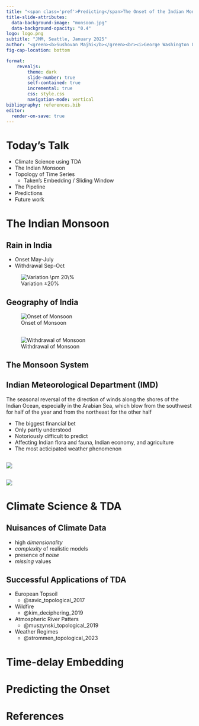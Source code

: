 ```yaml
---
title: "<span class='pref'>Predicting</span>The Onset of the Indian Monsoon"
title-slide-attributes: 
  data-background-image: "monsoon.jpg"
  data-background-opacity: "0.4"
logo: logo.png
subtitle: "JMM, Seattle, January 2025"
author: "<green><b>Sushovan Majhi</b></green><br><i>George Washington University, Washington D.C.</i>"
fig-cap-location: bottom

format: 
    revealjs:
        theme: dark
        slide-number: true
        self-contained: true
        incremental: true
        css: style.css
        navigation-mode: vertical
bibliography: references.bib
editor: 
  render-on-save: true
---
```


# Today's Talk {background-image="monsoon.jpg" background-opacity="0.1"}

- Climate Science using TDA
- The Indian Monsoon
- Topology of Time Series
  - Taken's Embedding / Sliding Window
- The Pipeline
- Predictions
- Future work

# The Indian <green>Monsoon</green> {background-image="monsoon.jpg" background-opacity="0.3"}

## Rain in India
- Onset May-July
- Withdrawal Sep-Oct
  
![Variation $\pm 20\%$](rain-hist.png)

## Geography of India


![Onset of Monsoon](summer-monsoon.webp)

## 

![Withdrawal of Monsoon](summer-monsoon-w.jpg)

## The Monsoon System

:::{.callout-note}
## Indian Meteorological Department (IMD)
The seasonal reversal of the direction of winds along the shores of the Indian Ocean, especially in the Arabian Sea, which blow from the southwest for half of the year and from the northeast for the other half

:::

- The biggest financial bet
- Only partly understood 
- Notoriously difficult to predict
- Affecting Indian flora and fauna, Indian economy, and agriculture
- The most acticipated weather phenomenon

##
![](Indian-Ocean.jpg)


## 

![](./monsoon-ezgif.com-speed.gif)

# <green>Climate Science</green> & <red>TDA</red>  {background-image="drawing.png" background-opacity="0.3"}

## Nuisances of Climate Data
- high *dimensionality*
- *complexity* of realistic models
- presence of *noise*
- *missing* values

## Successful Applications of TDA

- European Topsoil 
  - @savic_topological_2017
- Wildfire
  - @kim_deciphering_2019
- Atmospheric River Patters
  - @muszynski_topological_2019
- Weather Regimes
  - @strommen_topological_2023


# Time-delay Embedding


# Predicting the Onset


# References